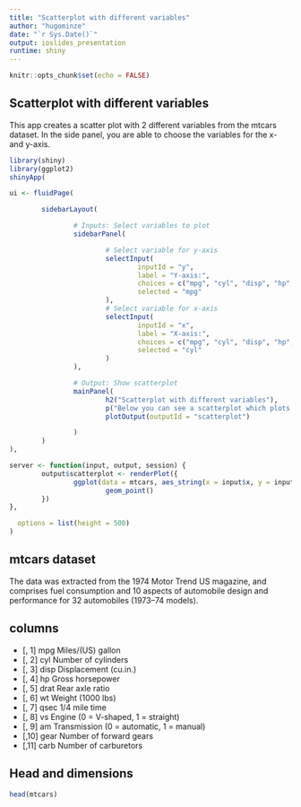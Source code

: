 ```yaml
---
title: "Scatterplot with different variables"
author: "hugominze"
date: "`r Sys.Date()`"
output: ioslides_presentation
runtime: shiny
---
```


```r
knitr::opts_chunk$set(echo = FALSE)
```

## Scatterplot with different variables

This app creates a scatter plot with 2 different variables from the mtcars dataset. In the side panel, you are able to choose the variables for the x- and y-axis.

```r
library(shiny)
library(ggplot2)
shinyApp(

ui <- fluidPage(

        sidebarLayout(

                # Inputs: Select variables to plot
                sidebarPanel(

                        # Select variable for y-axis
                        selectInput(
                                inputId = "y",
                                label = "Y-axis:",
                                choices = c("mpg", "cyl", "disp", "hp", "drat", "wt", "qsec", "vs", "am", "gear", "carb"),
                                selected = "mpg"
                        ),
                        # Select variable for x-axis
                        selectInput(
                                inputId = "x",
                                label = "X-axis:",
                                choices = c("mpg", "cyl", "disp", "hp", "drat", "wt", "qsec", "vs", "am", "gear", "carb"),
                                selected = "cyl"
                        )
                ),

                # Output: Show scatterplot
                mainPanel(
                        h2("Scatterplot with different variables"),
                        p("Below you can see a scatterplot which plots 2 different variables from the mtcars dataset. In the side panel, you can choose the variables for the x- and y-axis."),
                        plotOutput(outputId = "scatterplot")

                )
        )
),

server <- function(input, output, session) {
        output$scatterplot <- renderPlot({
                ggplot(data = mtcars, aes_string(x = input$x, y = input$y)) +
                        geom_point()
        })
},

  options = list(height = 500)
)
```

## mtcars dataset

The data was extracted from the 1974 Motor Trend US magazine, and comprises fuel consumption and 10 aspects of automobile design and performance for 32 automobiles (1973–74 models).

## columns

- [, 1]	mpg	Miles/(US) gallon
- [, 2]	cyl	Number of cylinders
- [, 3]	disp	Displacement (cu.in.)
- [, 4]	hp	Gross horsepower
- [, 5]	drat	Rear axle ratio
- [, 6]	wt	Weight (1000 lbs)
- [, 7]	qsec	1/4 mile time
- [, 8]	vs	Engine (0 = V-shaped, 1 = straight)
- [, 9]	am	Transmission (0 = automatic, 1 = manual)
- [,10]	gear	Number of forward gears
- [,11]	carb	Number of carburetors

## Head and dimensions

```r
head(mtcars)
```

